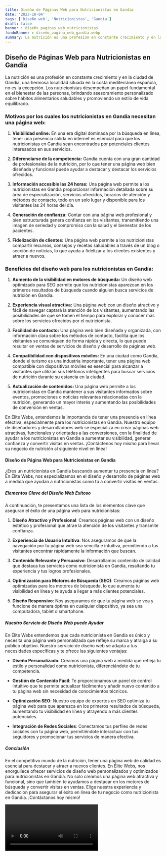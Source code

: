 ```yaml
---
title: Diseño de Páginas Web para Nutricionistas en Gandía
date: '2023-10-04'
tags: ['Diseño web', 'Nutricionistas', 'Gandía']
draft: false
banner : diseño_paginas_web_nutricionistas
fondoBanner : diseño_pagina_web_gandía.webp
summary: La nutrición es una profesión en constante crecimiento y en la ciudad de Gandía, una hermosa localidad situada en la costa mediterránea española, no es la excepción. Los nutricionistas desempeñan un papel fundamental en el bienestar de las personas, brindando asesoramiento personalizado sobre hábitos alimentarios saludables y promoviendo un estilo de vida equilibrado.
---
```


## Diseño de Páginas Web para Nutricionistas en Gandía

La nutrición es una profesión en constante crecimiento y en la ciudad de Gandía, una hermosa localidad situada en la costa mediterránea española, no es la excepción. Los nutricionistas desempeñan un papel fundamental en el bienestar de las personas, brindando asesoramiento personalizado sobre hábitos alimentarios saludables y promoviendo un estilo de vida equilibrado.

### Motivos por los cuales los nutricionistas en Gandía necesitan una página web:

1. **Visibilidad online:** En una era digital dominada por la búsqueda en línea, tener una presencia sólida en internet es esencial para que los nutricionistas en Gandía sean encontrados por potenciales clientes interesados en sus servicios.

2. **Diferenciarse de la competencia:** Gandía cuenta con una gran cantidad de profesionales de la nutrición, por lo que tener una página web bien diseñada y funcional puede ayudar a destacar y destacar los servicios ofrecidos.

3. **Información accesible las 24 horas:** Una página web permite a los nutricionistas en Gandía proporcionar información detallada sobre su área de especialización, servicios ofrecidos, horarios de atención y métodos de contacto, todo en un solo lugar y disponible para los visitantes las 24 horas del día.

4. **Generación de confianza:** Contar con una página web profesional y bien estructurada genera confianza en los visitantes, transmitiendo una imagen de seriedad y compromiso con la salud y el bienestar de los pacientes.

5. **Fidelización de clientes:** Una página web permite a los nutricionistas compartir recursos, consejos y recetas saludables a través de un blog o sección de noticias, lo que ayuda a fidelizar a los clientes existentes y atraer a nuevos.

### Beneficios del diseño web para los nutricionistas en Gandía:

1. **Aumento de la visibilidad en motores de búsqueda:** Un diseño web optimizado para SEO permite que los nutricionistas aparezcan en los primeros resultados de búsqueda cuando alguien busca servicios de nutrición en Gandía.

2. **Experiencia visual atractiva:** Una página web con un diseño atractivo y fácil de navegar captará la atención de los visitantes, aumentando las posibilidades de que se tomen el tiempo para explorar y conocer más sobre los servicios ofrecidos por el nutricionista.

3. **Facilidad de contacto:** Una página web bien diseñada y organizada, con información clara sobre los métodos de contacto, facilita que los visitantes se comuniquen de forma rápida y directa, lo que puede resultar en ventas de servicios de diseño y desarrollo de páginas web.

4. **Compatibilidad con dispositivos móviles:** En una ciudad como Gandía, donde el turismo es una industria importante, tener una página web compatible con dispositivos móviles es esencial para alcanzar a visitantes que utilizan sus teléfonos inteligentes para buscar servicios de nutrición durante su estancia en la ciudad.

5. **Actualización de contenidos:** Una página web permite a los nutricionistas en Gandía mantener a sus visitantes informados sobre eventos, promociones o noticias relevantes relacionadas con la nutrición, generando un mayor interés y aumentando las posibilidades de conversión en ventas.

En Élite Webs, entendemos la importancia de tener una presencia en línea efectiva, especialmente para los nutricionistas en Gandía. Nuestro equipo de diseñadores y desarrolladores web se especializa en crear páginas web atractivas, funcionales y orientadas a las conversiones, con la finalidad de ayudar a los nutricionistas en Gandía a aumentar su visibilidad, generar confianza y convertir visitas en ventas. ¡Contáctenos hoy mismo para llevar su negocio de nutrición al siguiente nivel en línea!

<GifSeo />

<Cta />

#### Diseño de Página Web para Nutricionistas en Gandía

¿Eres un nutricionista en Gandía buscando aumentar tu presencia en línea? En Élite Webs, nos especializamos en el diseño y desarrollo de páginas web a medida que ayudan a nutricionistas como tú a convertir visitas en ventas.

##### Elementos Clave del Diseño Web Exitoso

A continuación, te presentamos una lista de los elementos clave que aseguran el éxito de una página web para nutricionistas:

1. **Diseño Atractivo y Profesional**: Creamos páginas web con un diseño estético y profesional que atrae la atención de los visitantes y transmite confianza.

2. **Experiencia de Usuario Intuitiva**: Nos aseguramos de que la navegación por tu página web sea sencilla e intuitiva, permitiendo a tus visitantes encontrar rápidamente la información que buscan.

3. **Contenido Relevante y Persuasivo**: Desarrollamos contenido de calidad que destaca tus servicios como nutricionista en Gandía, resaltando tu experiencia y tus logros profesionales.

4. **Optimización para Motores de Búsqueda (SEO)**: Creamos páginas web optimizadas para los motores de búsqueda, lo que aumenta tu visibilidad en línea y te ayuda a llegar a más clientes potenciales.

5. **Diseño Responsivo**: Nos aseguramos de que tu página web se vea y funcione de manera óptima en cualquier dispositivo, ya sea una computadora, tablet o smartphone.

##### Nuestro Servicio de Diseño Web puede Ayudar

En Élite Webs entendemos que cada nutricionista en Gandía es único y necesita una página web personalizada que refleje su marca y atraiga a su público objetivo. Nuestro servicio de diseño web se adapta a tus necesidades específicas y te ofrece las siguientes ventajas:

- **Diseño Personalizado**: Creamos una página web a medida que refleja tu estilo y personalidad como nutricionista, diferenciándote de tu competencia.

- **Gestión de Contenido Fácil**: Te proporcionamos un panel de control intuitivo que te permite actualizar fácilmente y añadir nuevo contenido a tu página web sin necesidad de conocimientos técnicos.

- **Optimización SEO**: Nuestro equipo de expertos en SEO optimiza tu página web para que aparezca en los primeros resultados de búsqueda, aumentando tu visibilidad en línea y atrayendo a más clientes potenciales.

- **Integración de Redes Sociales**: Conectamos tus perfiles de redes sociales con tu página web, permitiéndote interactuar con tus seguidores y promocionar tus servicios de manera efectiva.

##### Conclusión

En el competitivo mundo de la nutrición, tener una página web de calidad es esencial para destacar y atraer a nuevos clientes. En Élite Webs, nos enorgullece ofrecer servicios de diseño web personalizados y optimizados para nutricionistas en Gandía. No solo creamos una página web atractiva y funcional, sino que también te ayudamos a destacar en los motores de búsqueda y convertir visitas en ventas. Elige nuestra experiencia y dedicación para asegurar el éxito en línea de tu negocio como nutricionista en Gandía. ¡Contáctanos hoy mismo!

<Video />

<CtaBot job='Nutricionistas' city='Gandía'/>

<Gmaps query='Gandía+españa+maps' />